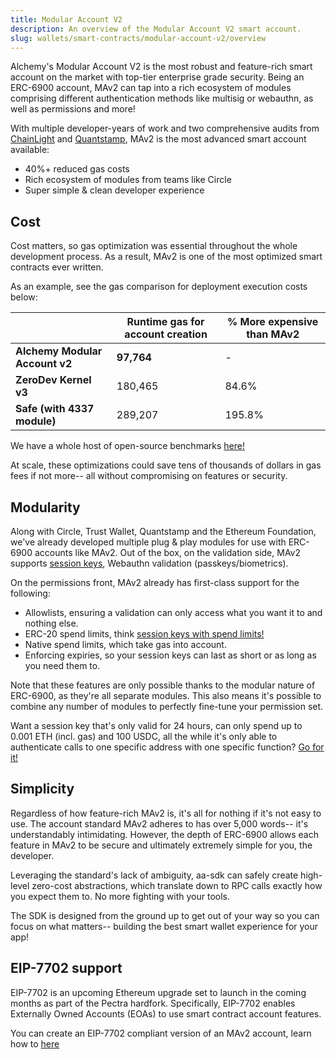 ```yaml
---
title: Modular Account V2
description: An overview of the Modular Account V2 smart account.
slug: wallets/smart-contracts/modular-account-v2/overview
---
```


Alchemy's Modular Account V2 is the most robust and feature-rich smart account on the market with top-tier enterprise grade security. Being an ERC-6900 account, MAv2 can tap into a rich ecosystem of modules comprising different authentication methods like multisig or webauthn, as well as permissions and more!

With multiple developer-years of work and two comprehensive audits from [ChainLight](https://github.com/alchemyplatform/modular-account/blob/develop/audits/2024-12-03_chainlight_14afcd8.pdf) and [Quantstamp](https://github.com/alchemyplatform/modular-account/blob/develop/audits/2024-12-11_quantstamp_14afcd8.pdf), MAv2 is the most advanced smart account available:

- 40%+ reduced gas costs
- Rich ecosystem of modules from teams like Circle
- Super simple & clean developer experience

## Cost

Cost matters, so gas optimization was essential throughout the whole development process. As a result, MAv2 is one of the most optimized smart contracts ever written.

As an example, see the gas comparison for deployment execution costs below:

|                                | **Runtime gas for account creation** | **% More expensive than MAv2** |
| ------------------------------ | ------------------------------------ | ------------------------------ |
| **Alchemy Modular Account v2** | **97,764**                           | -                              |
| **ZeroDev Kernel v3**          | 180,465                              | 84.6%                          |
| **Safe (with 4337 module)**    | 289,207                              | 195.8%                         |

We have a whole host of open-source benchmarks [here!](https://github.com/alchemyplatform/aa-benchmarks)

At scale, these optimizations could save tens of thousands of dollars in gas fees if not more-- all without compromising on features or security.

## Modularity

Along with Circle, Trust Wallet, Quantstamp and the Ethereum Foundation, we've already developed multiple plug & play modules for use with ERC-6900 accounts like MAv2. Out of the box, on the validation side, MAv2 supports [session keys](/wallets/smart-contracts/modular-account-v2/session-keys), Webauthn validation (passkeys/biometrics).

On the permissions front, MAv2 already has first-class support for the following:

- Allowlists, ensuring a validation can only access what you want it to and nothing else.
- ERC-20 spend limits, think [session keys with spend limits!](/wallets/smart-contracts/modular-account-v2/session-keys)
- Native spend limits, which take gas into account.
- Enforcing expiries, so your session keys can last as short or as long as you need them to.

Note that these features are only possible thanks to the modular nature of ERC-6900, as they're all separate modules. This also means it's possible to combine any number of modules to perfectly fine-tune your permission set.

Want a session key that's only valid for 24 hours, can only spend up to 0.001 ETH (incl. gas) and 100 USDC, all the while it's only able to authenticate calls to one specific address with one specific function? [Go for it!](/wallets/smart-contracts/modular-account-v2/session-keys)

## Simplicity

Regardless of how feature-rich MAv2 is, it's all for nothing if it's not easy to use. The account standard MAv2 adheres to has over 5,000 words-- it's understandably intimidating. However, the depth of ERC-6900 allows each feature in MAv2 to be secure and ultimately extremely simple for you, the developer.

Leveraging the standard's lack of ambiguity, aa-sdk can safely create high-level zero-cost abstractions, which translate down to RPC calls exactly how you expect them to. No more fighting with your tools.

The SDK is designed from the ground up to get out of your way so you can focus on what matters-- building the best smart wallet experience for your app!

## EIP-7702 support

EIP-7702 is an upcoming Ethereum upgrade set to launch in the coming months as part of the Pectra hardfork. Specifically, EIP-7702 enables Externally Owned Accounts (EOAs) to use smart contract account features.

You can create an EIP-7702 compliant version of an MAv2 account, learn how to [here](/wallets/smart-contracts/modular-account-v2/using-7702)
